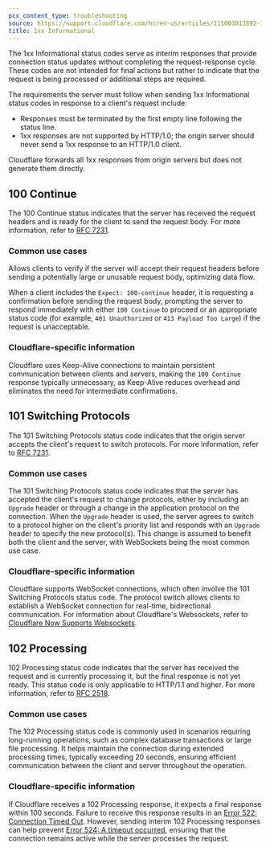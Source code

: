 ```yaml
---
pcx_content_type: troubleshooting
source: https://support.cloudflare.com/hc/en-us/articles/115003013892-1xx-Informational
title: 1xx Informational
---
```


The 1xx Informational status codes serve as interim responses that provide connection status updates without completing the request-response cycle. These codes are not intended for final actions but rather to indicate that the request is being processed or additional steps are required.

The requirements the server must follow when sending 1xx Informational status codes in response to a client's request include:

- Responses must be terminated by the first empty line following the status line.
- 1xx responses are not supported by HTTP/1.0; the origin server should never send a 1xx response to an HTTP/1.0 client.

Cloudflare forwards all 1xx responses from origin servers but does not generate them directly.

## 100 Continue

The 100 Continue status indicates that the server has received the request headers and is ready for the client to send the request body. For more information, refer to [RFC 7231](https://tools.ietf.org/html/rfc7231).

### Common use cases

Allows clients to verify if the server will accept their request headers before sending a potentially large or unusable request body, optimizing data flow.

When a client includes the `Expect: 100-continue` header, it is requesting a confirmation before sending the request body, prompting the server to respond immediately with either `100 Continue` to proceed or an appropriate status code (for example, `401 Unauthorized` or `413 Payload Too Large`) if the request is unacceptable.

### Cloudflare-specific information

Cloudflare uses Keep-Alive connections to maintain persistent communication between clients and servers, making the `100 Continue` response typically unnecessary, as Keep-Alive reduces overhead and eliminates the need for intermediate confirmations.

## 101 Switching Protocols

The 101 Switching Protocols status code indicates that the origin server accepts the client's request to switch protocols. For more information, refer to [RFC 7231](https://tools.ietf.org/html/rfc7231).

### Common use cases

The 101 Switching Protocols status code indicates that the server has accepted the client's request to change protocols, either by including an `Upgrade` header or through a change in the application protocol on the connection. When the `Upgrade` header is used, the server agrees to switch to a protocol higher on the client's priority list and responds with an `Upgrade` header to specify the new protocol(s). This change is assumed to benefit both the client and the server, with WebSockets being the most common use case.

### Cloudflare-specific information

Cloudflare supports WebSocket connections, which often involve the 101 Switching Protocols status code. The protocol switch allows clients to establish a WebSocket connection for real-time, bidirectional communication. For information about Cloudflare's Websockets, refer to [Cloudflare Now Supports Websockets](https://blog.cloudflare.com/cloudflare-now-supports-websockets/).

## 102 Processing

102 Processing status code indicates that the server has received the request and is currently processing it, but the final response is not yet ready. This status code is only applicable to HTTP/1.1 and higher. For more information, refer to [RFC 2518](https://tools.ietf.org/html/rfc2518).

### Common use cases

The 102 Processing status code is commonly used in scenarios requiring long-running operations, such as complex database transactions or large file processing. It helps maintain the connection during extended processing times, typically exceeding 20 seconds, ensuring efficient communication between the client and server throughout the operation.

### Cloudflare-specific information

If Cloudflare receives a 102 Processing response, it expects a final response within 100 seconds. Failure to receive this response results in an [Error 522: Connection Timed Out](/support/troubleshooting/http-status-codes/cloudflare-5xx-errors/error-522/). However, sending interim 102 Processing responses can help prevent [Error 524: A timeout occurred](/support/troubleshooting/http-status-codes/cloudflare-5xx-errors/error-524/), ensuring that the connection remains active while the server processes the request.
